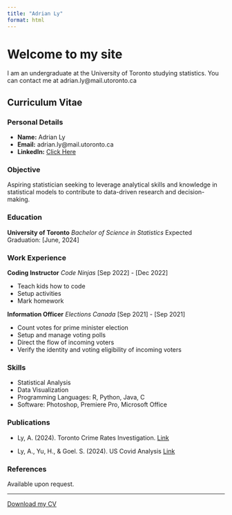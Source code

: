 ```yaml
---
title: "Adrian Ly"
format: html
---
```


# Welcome to my site

I am an undergraduate at the University of Toronto studying statistics. You can contact me at adrian.ly@mail.utoronto.ca

## Curriculum Vitae

### Personal Details

- **Name:** Adrian Ly
- **Email:** adrian.ly@mail.utoronto.ca
- **LinkedIn:** [Click Here](https://www.linkedin.com/in/adrian-ly-7b86b7244/)

### Objective

Aspiring statistician seeking to leverage analytical skills and knowledge in statistical models to contribute to data-driven research and decision-making.

### Education

**University of Toronto**
_Bachelor of Science in Statistics_ 
Expected Graduation: [June, 2024]

### Work Experience

**Coding Instructor**
_Code Ninjas_ 
[Sep 2022] - [Dec 2022]

- Teach kids how to code
- Setup activities
- Mark homework

**Information Officer**
_Elections Canada_ 
[Sep 2021] - [Sep 2021]

- Count votes for prime minister election
- Setup and manage voting polls
- Direct the flow of incoming voters
- Verify the identity and voting eligibility of incoming voters

### Skills

- Statistical Analysis
- Data Visualization
- Programming Languages: R, Python, Java, C
- Software: Photoshop, Premiere Pro, Microsoft Office


### Publications

- Ly, A. (2024). Toronto Crime Rates Investigation. [Link](https://github.com/AdrianUofT/Toronto-Crime-Rates-Investigation/blob/main/outputs/paper/paper.pdf)

- Ly, A., Yu, H., & Goel. S. (2024). US Covid Analysis [Link](https://github.com/hannahyu07/US-Covid-Analysis/blob/main/outputs/paper/paper.pdf)

### References

Available upon request.

---

[Download my CV](https://github.com/AdrianUofT/website/blob/master/Adrian%20Ly%20CV.pdf)

